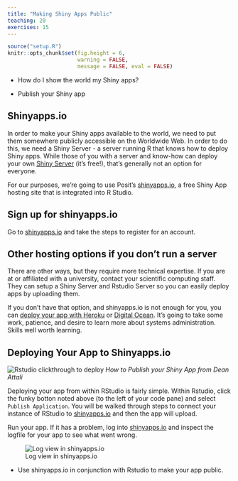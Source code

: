 ```yaml
---
title: "Making Shiny Apps Public"
teaching: 20
exercises: 15
---
```


```r
source("setup.R")
knitr::opts_chunk$set(fig.height = 6, 
                      warning = FALSE, 
                      message = FALSE, eval = FALSE)
```

:::::::::::::::::::::::::::::::::::::: questions 

- How do I show the world my Shiny apps?

::::::::::::::::::::::::::::::::::::::::::::::::

::::::::::::::::::::::::::::::::::::: objectives

- Publish your Shiny app

::::::::::::::::::::::::::::::::::::::::::::::::

## Shinyapps.io

In order to make your Shiny apps available to the world, we need to put them
somewhere publicly accessible on the Worldwide Web. In order to do this, we need
a Shiny Server - a server running R that knows how to deploy Shiny apps. While
those of you with a server and know-how can deploy your own [Shiny Server](https://posit.co/products/open-source/shinyserver/) (it's free!), that's
generally not an option for everyone.

For our purposes, we're going to use Posit's [shinyapps.io](https://shinyapps.io), 
a free Shiny App hosting site that is integrated into R Studio.

::::::::::::::::::::::::::::::::::::: challenge

## Sign up for shinyapps.io

Go to [shinyapps.io](https://shinyapps.io) and take the steps to register for 
an account.

::::::::::::::::::::::::::::::::::::: 



::::::::::::::::::::::::::::::::::::: callout

## Other hosting options if you don't run a server

There are other ways, but they require more technical expertise. If you are at
or affiliated with a university, contact your scientific computing staff. They
can setup a Shiny Server and Rstudio Server so you can easily deploy apps by
uploading them.

If you don't have that option, and shinyapps.io is not enough for you, you can
[deploy your app with Heroku](https://www.john-mcallister.com/deploy-r-shiny-applications-on-heroku/) or [Digital Ocean](https://hosting.analythium.io/how-to-host-shiny-apps-on-the-digitalocean-app-platform/). It's going to take some work, patience, and desire to learn more about
systems administration. Skills well worth learning.

::::::::::::::::::::::::::::::::::::: 



## Deploying Your App to Shinyapps.io

![Rstudio clickthrough to deploy](fig/shiny-publish.png)
*How to Publish your Shiny App from Dean Attali*

Deploying your app from within RStudio is fairly simple. Within Rstudio, click 
the funky botton noted above (to the left of your code pane) and select 
`Publish Application`. You will be walked through steps to connect your instance
of RStudio to [shinyapps.io](https://shinyapps.io) and then the app will upload.

Run your app. If it has a problem, log into [shinyapps.io](https://shinyapps.io)
and inspect the logfile for your app to see what went wrong.

![Log view in shinyapps.io](fig/shinyapps_log.png)


::::::::::::::::::::::::::::::::::::: keypoints 

- Use shinyapps.io in conjunction with Rstudio to make your app public.
     
::::::::::::::::::::::::::::::::::::::::::::::::
